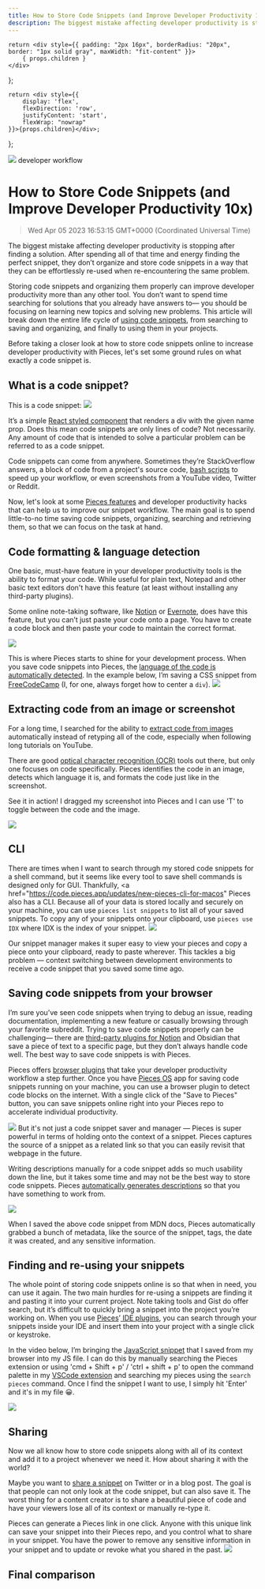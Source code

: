```yaml
---
title: How to Store Code Snippets (and Improve Developer Productivity 10x)
description: The biggest mistake affecting developer productivity is stopping after finding a solution. After spending all of that time and energy finding the perfect snippet, they don’t organize and store code snippets in a way that they can be effortlessly re-used when re-encountering the same problem.
---
```


<link rel="canonical" href="https://code.pieces.app/blog/how-to-store-code-snippets-and-10x-your-developer-productivity" />

    return <div style={{ padding: "2px 16px", borderRadius: "20px", border: "1px solid gray", maxWidth: "fit-content" }}>
        { props.children }
    </div>
};

    return <div style={{
        display: 'flex',
        flexDirection: 'row',
        justifyContent: 'start',
        flexWrap: "nowrap"
    }}>{props.children}</div>;

};

![](https://uploads-ssl.webflow.com/6143afec68f555387049efb3/6318aa182ca16f1070affa1e_Shiva_198d5bb21922f31d54a89611109895de_2000.jpeg)
<Tag>developer workflow</Tag>

# How to Store Code Snippets (and Improve Developer Productivity 10x)
> Wed Apr 05 2023 16:53:15 GMT+0000 (Coordinated Universal Time)

The biggest mistake affecting developer productivity is stopping after finding a solution. After spending all of that time and energy finding the perfect snippet, they don’t organize and store code snippets in a way that they can be effortlessly re-used when re-encountering the same problem.

Storing code snippets and organizing them properly can improve developer productivity more than any other tool. You don’t want to spend time searching for solutions that you already have answers to— you should be focusing on learning new topics and solving new problems. This article will break down the entire life cycle of <a href="https://code.pieces.app/collections"> using code snippets</a>, from searching to saving and organizing, and finally to using them in your projects.

Before taking a closer look at how to store code snippets online to increase developer productivity with Pieces, let's set some ground rules on what exactly a code snippet is.

## What is a code snippet?
This is a code snippet:
![](https://uploads-ssl.webflow.com/6143afec68f555387049efb3/6318aa192ca16f6524affa5f_CleanShot2022-08-18at20_27_392x_b373bb8f7f320d17cf832b6289224ac4_800.png)

It’s a simple <a href="https://code.pieces.app/blog/react-themes-with-styled-components"> React styled component</a> that renders a div with the given name prop. Does this mean code snippets are only lines of code? Not necessarily. Any amount of code that is intended to solve a particular problem can be referred to as a code snippet.

Code snippets can come from anywhere. Sometimes they’re StackOverflow answers, a block of code from a project's source code, <a href="https://code.pieces.app/blog/save-bash-terminal-commands"> bash scripts</a> to speed up your workflow, or even screenshots from a YouTube video, Twitter or Reddit.

Now, let's look at some <a href="https://code.pieces.app/features"> Pieces features</a> and developer productivity hacks that can help us to improve our snippet workflow. The main goal is to spend little-to-no time saving code snippets, organizing, searching and retrieving them, so that we can focus on the task at hand.

## Code formatting &amp; language detection
One basic, must-have feature in your developer productivity tools is the ability to format your code. While useful for plain text, Notepad and other basic text editors don't have this feature (at least without installing any third-party plugins).

Some online note-taking software, like <a href="http://notion.so"> Notion</a> or <a href="http://evernote.com"> Evernote</a>, does have this feature, but you can’t just paste your code onto a page. You have to create a code block and then paste your code to maintain the correct format.

![](https://uploads-ssl.webflow.com/6143afec68f555387049efb3/6318aa182ca16f1951affa5e_ScreenShot2022-08-29at7_59_03AM_f2e78fac0c7acbd343e9c6940afa0a8d_800.jpeg)

This is where Pieces starts to shine for your development process. When you save code snippets into Pieces, the <a href="https://code.pieces.app/updates/1-5-2-better-code-language-detection-a-new-information-view-and-more"> language of the code is automatically detected</a>. In the example below, I’m saving a CSS snippet from <a href="https://www.freecodecamp.org/news/how-to-center-anything-with-css-align-a-div-text-and-more/" target="_blank" rel="noopener noreferrer"> FreeCodeCamp</a> (I, for one, always forget how to center a `div`).
![](https://uploads-ssl.webflow.com/embed/o_cTpSh6lqQ?feature=oembed)

## Extracting code from an image or screenshot
For a long time, I searched for the ability to <a href="https://www.codefromscreenshot.com/"> extract code from images</a> automatically instead of retyping all of the code, especially when following long tutorials on YouTube.

There are good <a href="https://code.pieces.app/blog/how-we-made-our-optical-character-recognition-shine-for-code"> optical character recognition (OCR)</a> tools out there, but only one focuses on code specifically. Pieces identifies the code in an image, detects which language it is, and formats the code just like in the screenshot.

See it in action! I dragged my screenshot into Pieces and I can use 'T' to toggle between the code and the image.

![](https://uploads-ssl.webflow.com/embed/RozVLpKjoTw?feature=oembed)

## CLI
There are times when I want to search through my stored code snippets for a shell command, but it seems like every tool to save shell commands is designed only for GUI. Thankfully, <a href="https://code.pieces.app/updates/new-pieces-cli-for-macos" Pieces also has a CLI</a>. Because all of your data is stored locally and securely on your machine, you can use `pieces list snippets` to list all of your saved snippets. To copy any of your snippets onto your clipboard, use `pieces use IDX` where IDX is the index of your snippet. 
![](https://uploads-ssl.webflow.com/embed/NMKnHjDpRsw?feature=oembed)

Our snippet manager makes it super easy to view your pieces and copy a piece onto your clipboard, ready to paste wherever. This tackles a big problem — context switching between development environments to receive a code snippet that you saved some time ago.

## Saving code snippets from your browser
I’m sure you’ve seen code snippets when trying to debug an issue, reading documentation, implementing a new feature or casually browsing through your favorite subreddit. Trying to save code snippets properly can be challenging—&nbsp;there are <a href="https://www.notion.so/help/web-clipper"> third-party plugins for Notion</a> and Obsidian that save a piece of text to a specific page, but they don’t always handle code well. The best way to save code snippets is with Pieces.

Pieces offers <a href="https://code.pieces.app/plugins#Browsers"> browser plugins</a> that take your developer productivity workflow a step further. Once you have <a href="https://code.pieces.app/install"> Pieces OS</a> app for saving code snippets running on your machine, you can use a browser plugin to detect code blocks on the internet. With a single click of the "Save to Pieces" button, you can save snippets online right into your Pieces repo to accelerate individual productivity.

![](https://uploads-ssl.webflow.com/embed/HCuKMuxn54I?feature=oembed)
But it's not just a code snippet saver and manager — Pieces is super powerful in terms of holding onto the context of a snippet. Pieces captures the source of a snippet as a related link so that you can easily revisit that webpage in the future. 

Writing descriptions manually for a code snippet adds so much usability down the line, but it takes some time and may not be the best way to store code snippets. Pieces <a href="https://code.pieces.app/updates/pieces-1-8-0-automatic-snippet-descriptions-json-yaml-toml-support-gen2-sharing" target="_blank"> automatically generates descriptions</a> so that you have something to work from.

![](https://uploads-ssl.webflow.com/embed/pdBtBUDMks8?feature=oembed)

When I saved the above code snippet from MDN docs, Pieces automatically grabbed a bunch of metadata, like the source of the snippet, tags, the date it was created, and any sensitive information.

## Finding and re-using your snippets
The whole point of storing code snippets online is so that when in need, you can use it again. The two main hurdles for re-using a snippets are finding it and pasting it into your current project. Note taking tools and Gist do offer search, but it’s difficult to quickly bring a snippet into the project you’re working on. When you use <a href="https://code.pieces.app/plugins#Code-Editor" target="_blank" rel="noopener noreferrer"> Pieces</a>’<a href="https://code.pieces.app/plugins#Code-Editor" target="_blank" rel="noopener noreferrer"> IDE plugins</a>, you can search through your snippets inside your IDE and insert them into your project with a single click or keystroke.

In the video below, I’m bringing the <a href="https://code.pieces.app/collections/javascript"> JavaScript snippet</a> that I saved from my browser into my JS file. I can do this by manually searching the Pieces extension or using 'cmd + Shift + p' / 'ctrl + shift + p' to open the command palette in my <a href="https://code.pieces.app/plugins/vscode"> VSCode extension</a> and searching my pieces using the `search pieces` command. Once I find the snippet I want to use, I simply hit 'Enter' and it's in my file 😀.

![](https://uploads-ssl.webflow.com/embed/PZEdcFG7j50?feature=oembed)

## Sharing
Now we all know how to store code snippets along with all of its context and add it to a project whenever we need it. How about sharing it with the world? 

Maybe you want to <a href="https://code.pieces.app/snippet-sharing"> share a snippet</a> on Twitter or in a blog post. The goal is that people can not only look at the code snippet, but can also save it. The worst thing for a content creator is to share a beautiful piece of code and have your viewers lose all of its context or manually re-type it.

Pieces can generate a Pieces link in one click. Anyone with this unique link can save your snippet into their Pieces repo, and you control what to share in your snippet. You have the power to remove any sensitive information in your snippet and to update or revoke what you shared in the past.
![](https://uploads-ssl.webflow.com/embed/_sHmrgeHRc0?feature=oembed)

## Final comparison
